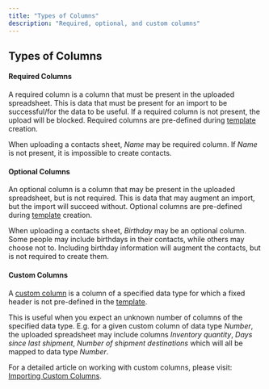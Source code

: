 ```yaml
---
title: "Types of Columns"
description: "Required, optional, and custom columns"
---
```


## Types of Columns

#### Required Columns

A required column is a column that must be present in the uploaded spreadsheet. This is data that must be present for an import to be successful/for the data to be useful. If a required column is not present, the upload will be blocked. Required columns are pre-defined during [template](/docs/templates) creation.

When uploading a contacts sheet, _Name_ may be required column. If _Name_ is not present, it is impossible to create contacts.

#### Optional Columns

An optional column is a column that may be present in the uploaded spreadsheet, but is not required. This is data that may augment an import, but the import will succeed without. Optional columns are pre-defined during [template](/docs/templates) creation.

When uploading a contacts sheet, _Birthday_ may be an optional column. Some people may include birthdays in their contacts, while others may choose not to. Including birthday information will augment the contacts, but is not required to create them.

#### Custom Columns

A [custom column](/docs/custom-columns) is a column of a specified data type for which a fixed header is not pre-defined in the [template](/docs/templates).

This is useful when you expect an unknown number of columns of the specified data type. E.g. for a given custom column of data type _Number_, the uploaded spreadsheet may include columns _Inventory quantity_, _Days since last shipment_, _Number of shipment destinations_ which will all be mapped to data type _Number_.

For a detailed article on working with custom columns, please visit: [Importing Custom Columns](/docs/custom-columns).